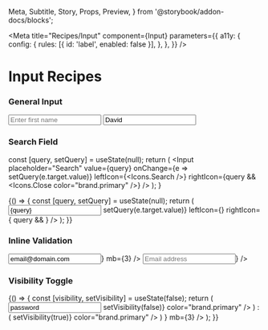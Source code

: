   Meta,
  Subtitle,
  Story,
  Props,
  Preview,
} from '@storybook/addon-docs/blocks';

<Meta
  title="Recipes/Input"
  component={Input}
  parameters={{
    a11y: {
      config: {
        rules: [{ id: 'label', enabled: false }],
      },
    },
  }}
/>

# Input Recipes

### General Input

<Preview>
  <Story name="general input">
    <Box>
      <Input placeholder="Enter first name" mb={3} />
      <Input placeholder="Enter first name" value="David" />
    </Box>
  </Story>
</Preview>

### Search Field

  const [query, setQuery] = useState(null);
  return (
    <Input
      placeholder="Search"
      value={query}
      onChange={e => setQuery(e.target.value)}
      leftIcon={<Icons.Search />}
      rightIcon={query && <Icons.Close color="brand.primary" />}
    />
  );
}

<Preview>
  <Story name="search field">
    {() => {
      const [query, setQuery] = useState(null);
      return (
        <Input
          placeholder="Search"
          value={query}
          onChange={e => setQuery(e.target.value)}
          leftIcon={<Icons.Search aria-hidden />}
          rightIcon={
            query && <Icons.Close title="clear" color="brand.primary" />
          }
        />
      );
    }}
  </Story>
</Preview>

### Inline Validation

<Preview>
  <Story name="inline validation">
    <Box>
      <Input
        type="email"
        placeholder="Email address"
        value="email@domain.com"
        aria-invalid="false"
        rightIcon={<Icons.CheckCircle aria-hidden color="ui.success" />}
        mb={3}
      />
      <Input
        placeholder="Email address"
        aria-invalid="true"
        rightIcon={<Icons.Error aria-hidden color="ui.error" />}
      />
    </Box>
  </Story>
</Preview>

### Visibility Toggle

<Preview>
  <Story name="visibility toggle">
    {() => {
      const [visibility, setVisibility] = useState(false);
      return (
        <Input
          type={visibility ? 'password' : 'text'}
          value="password"
          rightIcon={
            visibility ? (
              <Icons.Visibility
                title="toggle visibility"
                onClick={() => setVisibility(false)}
                color="brand.primary"
              />
            ) : (
              <Icons.VisibilityOff
                title="toggle visibility"
                onClick={() => setVisibility(true)}
                color="brand.primary"
              />
            )
          }
          mb={3}
        />
      );
    }}
  </Story>
</Preview>
